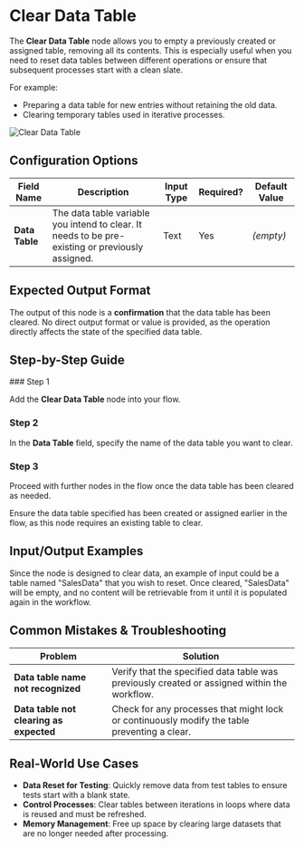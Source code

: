 
# Clear Data Table

The **Clear Data Table** node allows you to empty a previously created or assigned table, removing all its contents. This is especially useful when you need to reset data tables between different operations or ensure that subsequent processes start with a clean slate.

For example:

- Preparing a data table for new entries without retaining the old data.
- Clearing temporary tables used in iterative processes.

![Clear Data Table](./clear-data-table.png)

## Configuration Options

| Field Name     | Description                                                                                      | Input Type | Required? | Default Value |
| -------------- | ------------------------------------------------------------------------------------------------ | ---------- | --------- | ------------- |
| **Data Table** | The data table variable you intend to clear. It needs to be pre-existing or previously assigned. | Text       | Yes       | _(empty)_     |

## Expected Output Format

The output of this node is a **confirmation** that the data table has been cleared. No direct output format or value is provided, as the operation directly affects the state of the specified data table.

## Step-by-Step Guide

<Steps>
### Step 1

Add the **Clear Data Table** node into your flow.

### Step 2

In the **Data Table** field, specify the name of the data table you want to clear.

### Step 3

Proceed with further nodes in the flow once the data table has been cleared as needed.

</Steps>

<Callout type="info" title="Note">
  Ensure the data table specified has been created or assigned earlier in the
  flow, as this node requires an existing table to clear.
</Callout>

## Input/Output Examples

Since the node is designed to clear data, an example of input could be a table named "SalesData" that you wish to reset. Once cleared, "SalesData" will be empty, and no content will be retrievable from it until it is populated again in the workflow.

## Common Mistakes & Troubleshooting

| Problem                                 | Solution                                                                                     |
| --------------------------------------- | -------------------------------------------------------------------------------------------- |
| **Data table name not recognized**      | Verify that the specified data table was previously created or assigned within the workflow. |
| **Data table not clearing as expected** | Check for any processes that might lock or continuously modify the table preventing a clear. |

## Real-World Use Cases

- **Data Reset for Testing**: Quickly remove data from test tables to ensure tests start with a blank state.
- **Control Processes**: Clear tables between iterations in loops where data is reused and must be refreshed.
- **Memory Management**: Free up space by clearing large datasets that are no longer needed after processing.
